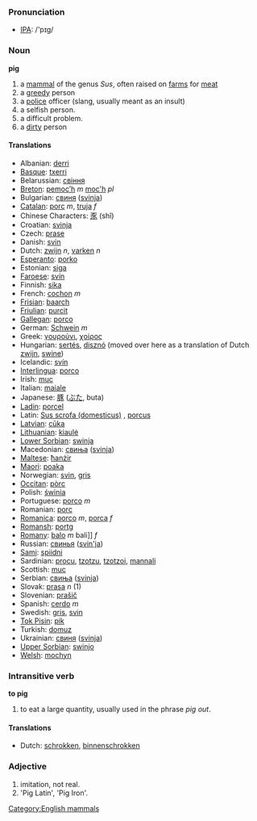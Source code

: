 === Pronunciation ===
*[[w:IPA|IPA]]: /'pɪg/

=== Noun ===
'''pig'''

# a [[mammal]] of the genus ''Sus'', often raised on [[farm]]s for [[meat]]
# a [[greedy]] person
# a [[police]] officer (slang, usually meant as an insult)
# a selfish person.
# a difficult problem.
# a [[dirty]] person

==== Translations ====
*Albanian: [[derri]]
*[[Basque]]: [[txerri]]
*Belarussian: [[свіння]]
*[[Breton]]: [[pemoc’h]] ''m'' [[moc'h]] ''pl''
*Bulgarian: [[свиня]] ([[svinja]])
*[[Catalan]]: [[porc]] ''m'', [[truja]] ''f''
*Chinese Characters: [[豕]] (shǐ)
*Croatian: [[svinja]]
*Czech: [[prase]]
*Danish: [[svin]]
*Dutch: [[zwijn]] ''n'', [[varken]] ''n''
*[[Esperanto]]: [[porko]]
*Estonian: [[siga]]
*[[Faroese]]: [[svín]]
*Finnish: [[sika]]
*French: [[cochon]] ''m''
*[[Frisian]]: [[baarch]]
*[[Friulian]]: [[purcit]]
*[[Gallegan]]: [[porco]]
*German: [[Schwein]] ''m''
*Greek: [[γουρούνι]], [[χοίρος]] '' ''
*Hungarian: [[sertés]], [[disznó]] (moved over here as a translation of Dutch [[zwijn]], [[swine]])
*Icelandic: [[svín]]
*[[Interlingua]]: [[porco]]
*Irish: [[muc]]
*Italian: [[maiale]] '' ''
*Japanese: [[豚]] ([[ぶた]], buta)
*[[Ladin]]: [[porcel]]
*Latin: [[Sus scrofa (domesticus)]] , [[porcus]]
*[[Latvian]]: [[cūka]]
*[[Lithuanian]]: [[kiaulė]]
*[[Lower Sorbian]]: [[swinja]]
*Macedonian: [[свиња]] ([[svinja]])
*[[Maltese]]: [[ħanżir]]
*[[Maori]]: [[poaka]]
*Norwegian: [[svin]], [[gris]]
*[[Occitan]]: [[pòrc]]
*Polish: [[świnia]] '' ''
*Portuguese: [[porco]] ''m''
*Romanian: [[porc]]
*[[Romanica]]: [[porco]] ''m'', [[porca]] ''f''
*[[Romansh]]: [[portg]]
*[[Romany]]: [[balo]] ''m'' bali]] ''f''
*Russian: [[свинья]] ([[svin'ja]]) '' ''
*[[Sami]]: [[spiidni]]
*Sardinian: [[procu]], [[tzotzu]], [[tzotzoi]], [[mannali]]
*Scottish: [[muc]]
*Serbian: [[свиња]] ([[svinja]])
*Slovak: [[prasa]] ''n'' (1)
*Slovenian: [[prašič]]
*Spanish: [[cerdo]] ''m''
*Swedish: [[gris]], [[svin]]
*[[Tok Pisin]]: [[pik]]
*Turkish: [[domuz]]
*Ukrainian: [[свиня]] ([[svinja]])
*[[Upper Sorbian]]: [[swinjo]]
*[[Welsh]]: [[mochyn]]

=== Intransitive verb ===
'''to pig'''
# to eat a large quantity, usually used in the phrase ''pig out''.

====Translations====
*Dutch: [[schrokken]], [[binnenschrokken]]

=== Adjective ===

# imitation, not real.
# 'Pig Latin', 'Pig Iron'.

[[Category:English mammals]]